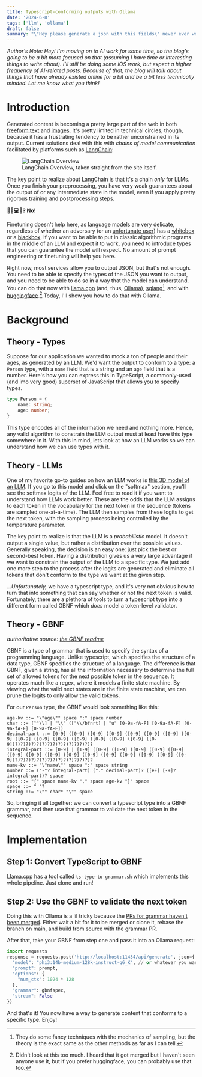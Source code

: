 ```yaml
---
title: Typescript-conforming outputs with Ollama
date: '2024-6-8'
tags: ['llm', 'ollama']
draft: false
summary: "\"Hey please generate a json with this fields\" never ever works. Can we do better?"
---
```


*Author's Note: Hey! I'm moving on to AI work for some time, so the blog's going to be a bit more focused on that (assuming I have time or interesting things to write about).
I'll still be doing some iOS work, but expect a higher frequency of AI-related posts. Because of that, the blog will talk about things that have already existed online for a bit and be a bit less technically minded. Let me know what you think!*

# Introduction

Generated content is becoming a pretty large part of the web in both [freeform text](https://www.aiweirdness.com/content/images/2022/09/Screen-Shot-2022-09-16-at-1.38.10-PM.png) and [images](https://x.com/aiartbot?lang=en).
It's pretty limited in technical circles, though, because it has a frustrating tendency to be rather unconstrained in its output.
Current solutions deal with this with *chains of model communication* facilitated by platforms such as [LangChain](https://www.langchain.com/):

<figure>
  <img src="https://cdn.prod.website-files.com/65b8cd72835ceeacd4449a53/65d3f0f1c87222dae11ba6c5_LC%20stack%20-%20FOR%20WEBSITE%20-%201x.png" alt="LangChain Overview" />
  <figcaption>LangChain Overview, taken straight from the site itself.</figcaption>
</figure>


The key point to realize about LangChain is that it's a chain *only* for LLMs. Once you finish your preprocessing, you have very weak guarantees
about the output of or any intermediate state in the model, even if you apply pretty rigorous training and postprocessing steps.

**🦙🔧💻🔁? No!**

Finetuning doesn't help here, as language models are very delicate, regardless of whether an adversary (or an [unfortunate user](https://www.reddit.com/r/IndiaTech/comments/1czdgbp/google_al_overview_suggests_adding_glue_to_get/))
has a [whitebox](https://arxiv.org/abs/2405.21018) or a [blackbox](https://arxiv.org/abs/2312.02119).
If you want to be able to put in classic algorithmic programs in the middle of an LLM and expect it to work, you need to introduce types that you can guarantee the model will respect.
No amount of prompt engineering or finetuning will help you here.

Right now, most services allow you to output JSON, but that's not enough. You need to be able to specify the types of the JSON you want to output, and you need to be able to do so in a way that the model can understand.
You can do that now with [llama.cpp](https://github.com/ggerganov/llama.cpp) (and, thus, [Ollama](https://ollama.com/)),
[sglang](https://lmsys.org/blog/2024-02-05-compressed-fsm/)[^2],
and with [huggingface](https://github.com/epfl-dlab/transformers-GCD-PR).[^1]
Today, I'll show you how to do that with Ollama.

[^1]: Didn't look at this too much. I heard that it got merged but I haven't seen anyone use it, but if you prefer huggingface, you can probably use that too.
[^2]: They do some fancy techniques with the mechanics of sampling, but the theory is the exact same as the other methods as far as I can tell.

# Background
## Theory - Types

Suppose for our application we wanted to mock a ton of people and their ages, as generated by an LLM.
We'd want the output to conform to a type: a `Person` type, with a `name` field that is a string and an `age` field that is a number.
Here's how you can express this in TypeScript, a commonly-used (and imo very good) superset of JavaScript that allows you to specify types.

```typescript
type Person = {
    name: string;
    age: number;
}
```

This type encodes all of the information we need and nothing more. Hence, any valid algorithm to constrain the LLM output must at least have this type somewhere in it.
With this in mind, lets look at how an LLM works so we can understand how we can use types with it.

## Theory - LLMs
One of my favorite go-to guides on how an LLM works is [this 3D model of an LLM](https://bbycroft.net/llm).
If you go to this model and click on the "softmax" section, you'll see the softmax logits of the LLM. Feel free to read it if you want to understand how LLMs work better.
These are the odds that the LLM assigns to each token in the vocabulary for the next token in the sequence (tokens are sampled one-at-a-time).
The LLM then samples from these logits to get the next token, with the sampling process being controlled by the temperature parameter.

The key point to realize is that the LLM is a *probabilistic* model. It doesn't output a single value, but rather a distribution over the possible values.
Generally speaking, the decision is an easy one: just pick the best or second-best token.
Having a distribution gives us a very large advantage if we want to constrain the output of the LLM to a specific type. 
We just add one more step to the process after the logits are generated and eliminate all tokens that don't conform to the type we want at the given step.

*...Unfortunately,* we have a typescript type, and it's very not obvious how to turn that into something that can say whether or not the next token is valid.
Fortunately, there are a plethora of tools to turn a typescript type into a different form called GBNF which *does* model a token-level validator.

## Theory - GBNF
*authoritative source: [the GBNF readme](https://github.com/ggerganov/llama.cpp/blob/master/grammars/README.md)*

GBNF is a type of grammar that is used to specify the syntax of a programming language.
Unlike typescript, which specifies the structure of a data type, GBNF specifies the structure of a language.
The difference is that GBNF, given a string, has all the information necessary to determine the full set of allowed tokens for the next possible token in the sequence.
It operates much like a regex, where it models a finite state machine. By viewing what the valid next states are in the finite state machine, we can prune the logits to only allow the valid tokens.

For our `Person` type, the GBNF would look something like this:

```bnf
age-kv ::= "\"age\"" space ":" space number
char ::= [^"\\] | "\\" (["\\/bfnrt] | "u" [0-9a-fA-F] [0-9a-fA-F] [0-9a-fA-F] [0-9a-fA-F])
decimal-part ::= [0-9] ([0-9] ([0-9] ([0-9] ([0-9] ([0-9] ([0-9] ([0-9] ([0-9] ([0-9] ([0-9] ([0-9] ([0-9] ([0-9] ([0-9] ([0-9])?)?)?)?)?)?)?)?)?)?)?)?)?)?)?
integral-part ::= [0-9] | [1-9] ([0-9] ([0-9] ([0-9] ([0-9] ([0-9] ([0-9] ([0-9] ([0-9] ([0-9] ([0-9] ([0-9] ([0-9] ([0-9] ([0-9] ([0-9])?)?)?)?)?)?)?)?)?)?)?)?)?)?)?
name-kv ::= "\"name\"" space ":" space string
number ::= ("-"? integral-part) ("." decimal-part)? ([eE] [-+]? integral-part)? space
root ::= "{" space name-kv "," space age-kv "}" space
space ::= " "?
string ::= "\"" char* "\"" space
```

So, bringing it all together: we can convert a typescript type into a GBNF grammar, and then use that grammar to validate the next token in the sequence.

# Implementation
## Step 1: Convert TypeScript to GBNF
Llama.cpp has [a tool](https://github.com/ggerganov/llama.cpp/blob/master/examples/ts-type-to-grammar.sh) called `ts-type-to-grammar.sh` which implements this whole pipeline.
Just clone and run!

## Step 2: Use the GBNF to validate the next token
Doing this with Ollama is a lil tricky because the [PRs for grammar haven't been merged](https://github.com/ollama/ollama/pull/4525).
Either wait a bit for it to be merged or clone it, rebase the branch on main, and build from source with the grammar PR.

After that, take your GBNF from step one and pass it into an Ollama request:

```python
import requests
response = requests.post('http://localhost:11434/api/generate', json={
  "model": "phi3:14b-medium-128k-instruct-q6_K", // or whatever you want
  "prompt": prompt,
  "options": {
    "num_ctx": 1024 * 128
  },
  "grammar": gbnfspec,
  "stream": False
})
```

And that's it! You now have a way to generate content that conforms to a specific type. Enjoy!